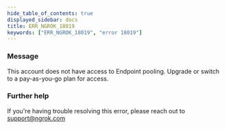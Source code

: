 ```yaml
---
hide_table_of_contents: true
displayed_sidebar: docs
title: ERR_NGROK_18019
keywords: ["ERR_NGROK_18019", "error 18019"]
---
```


### Message

This account does not have access to Endpoint pooling. Upgrade or switch to a pay-as-you-go plan for access.

### Further help

If you're having trouble resolving this error, please reach out to [support@ngrok.com](mailto:support@ngrok.com?subject=Help%20with%20ERR_NGROK_18019)
